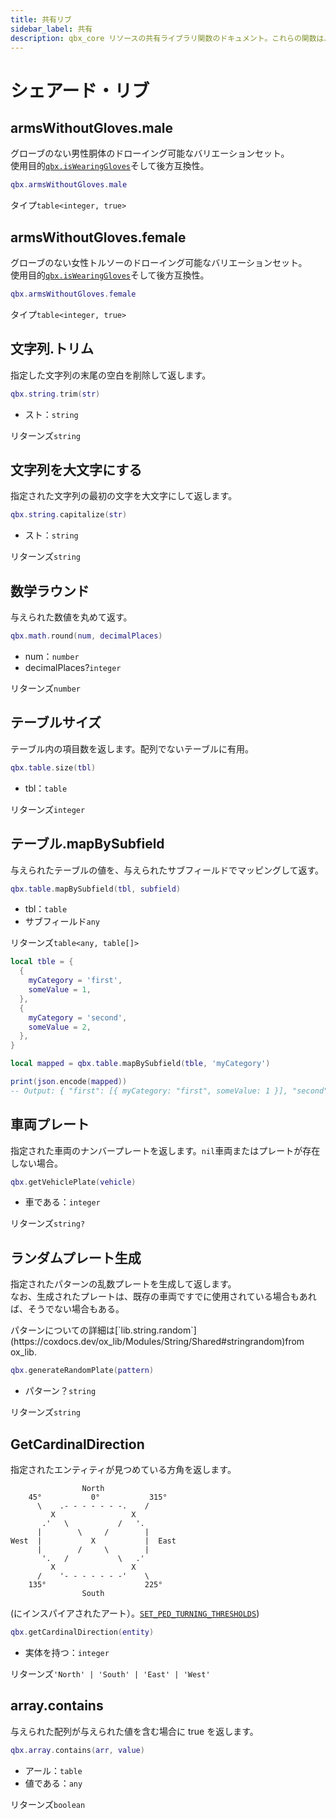 ```yaml
---
title: 共有リブ
sidebar_label: 共有
description: qbx_core リソースの共有ライブラリ関数のドキュメント。これらの関数は、文字列操作、数学演算、テーブル処理、車両関連機能のための共通ユーティリティを提供し、クライアントサイドとサーバーサイドの両方で使用することができます。
---
```



# シェアード・リブ

## armsWithoutGloves.male

グローブのない男性胴体のドローイング可能なバリエーションセット。\
使用目的[`qbx.isWearingGloves`](./client#iswearinggloves)そして後方互換性。

```lua
qbx.armsWithoutGloves.male
```

タイプ`table<integer, true>`

## armsWithoutGloves.female

グローブのない女性トルソーのドローイング可能なバリエーションセット。\
使用目的[`qbx.isWearingGloves`](./client#iswearinggloves)そして後方互換性。

```lua
qbx.armsWithoutGloves.female
```

タイプ`table<integer, true>`

## 文字列.トリム

指定した文字列の末尾の空白を削除して返します。

```lua
qbx.string.trim(str)
```

- スト：`string`

リターンズ`string`

## 文字列を大文字にする

指定された文字列の最初の文字を大文字にして返します。

```lua
qbx.string.capitalize(str)
```

- スト：`string`

リターンズ`string`

## 数学ラウンド

与えられた数値を丸めて返す。

```lua
qbx.math.round(num, decimalPlaces)
```

- num：`number`
- decimalPlaces?`integer`

リターンズ`number`

## テーブルサイズ

テーブル内の項目数を返します。配列でないテーブルに有用。

```lua
qbx.table.size(tbl)
```

- tbl：`table`

リターンズ`integer`

## テーブル.mapBySubfield

与えられたテーブルの値を、与えられたサブフィールドでマッピングして返す。

```lua
qbx.table.mapBySubfield(tbl, subfield)
```

- tbl：`table`
- サブフィールド`any`

リターンズ`table<any, table[]>`

```lua
local tble = {
  {
    myCategory = 'first',
    someValue = 1,
  },
  {
    myCategory = 'second',
    someValue = 2,
  },
}

local mapped = qbx.table.mapBySubfield(tble, 'myCategory')

print(json.encode(mapped))
-- Output: { "first": [{ myCategory: "first", someValue: 1 }], "second": [{ myCategory: "second", someValue: 2 }] }
```

## 車両プレート

指定された車両のナンバープレートを返します。`nil`車両またはプレートが存在しない場合。

```lua
qbx.getVehiclePlate(vehicle)
```

- 車である：`integer`

リターンズ`string?`

## ランダムプレート生成

指定されたパターンの乱数プレートを生成して返します。\
なお、生成されたプレートは、既存の車両ですでに使用されている場合もあれば、そうでない場合もある。

<Callout type="info">
パターンについての詳細は[`lib.string.random`](https://coxdocs.dev/ox_lib/Modules/String/Shared#stringrandom)from ox_lib.

</Callout>

```lua
qbx.generateRandomPlate(pattern)
```

- パターン？`string`

リターンズ`string`

## GetCardinalDirection

指定されたエンティティが見つめている方角を返します。

```
                North
    45°           0°           315°
      \    .- - - - - - -.    /
         X                 X
       .'   \           /   '.
      |        \     /        |
West  |           X           |  East
      |        /     \        |
       '.   /           \   .'
         X                 X
      /    '- - - - - - -'    \
    135°                      225°
                South
```

(にインスパイアされたアート）。[`SET_PED_TURNING_THRESHOLDS`](https://github.com/citizenfx/fivem/blob/0b61c93a3308360ea70d443398eab17f47453e11/code/components/extra-natives-five/src/PedExtraNatives.cpp#L390-L400))

```lua
qbx.getCardinalDirection(entity)
```

- 実体を持つ：`integer`

リターンズ`'North' | 'South' | 'East' | 'West'`

## array.contains

与えられた配列が与えられた値を含む場合に true を返します。

```lua
qbx.array.contains(arr, value)
```

- アール：`table`
- 値である：`any`

リターンズ`boolean`
